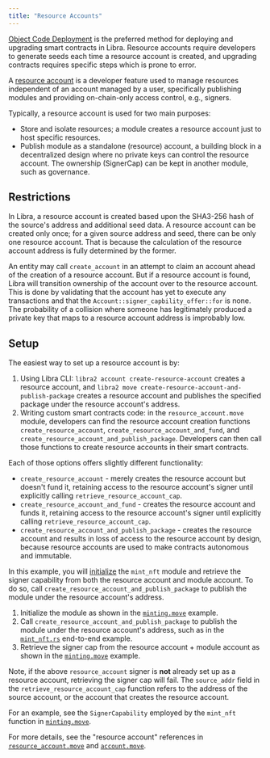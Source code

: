 ```yaml
---
title: "Resource Accounts"
---
```


[Object Code Deployment](/build/smart-contracts/deployment) is the preferred method for deploying and upgrading smart contracts in Libra. Resource accounts require developers to generate seeds
each time a resource account is created, and upgrading contracts requires specific steps which is prone to error.

A [resource account](https://github.com/libra2org/libra2-core/blob/main/libra2-move/framework/libra2-framework/sources/resource_account.move)
is a developer feature used to manage resources independent of an account
managed by a user, specifically publishing modules and providing on-chain-only
access control, e.g., signers.

Typically, a resource account is used for two main purposes:

- Store and isolate resources; a module creates a resource account just to host
  specific resources.
- Publish module as a standalone (resource) account, a building block in a
  decentralized design where no private keys can control the resource account. The
  ownership (SignerCap) can be kept in another module, such as governance.

## Restrictions

In Libra, a resource account is created based upon the SHA3-256 hash of the
source's address and additional seed data. A resource account can be created
only once; for a given source address and seed, there can be only one resource
account. That is because the calculation of the resource account address is
fully determined by the former.

An entity may call `create_account` in an attempt to claim an account ahead of
the creation of a resource account. But if a resource account is found, Libra
will transition ownership of the account over to the resource account. This is
done by validating that the account has yet to execute any transactions and that
the `Account::signer_capbility_offer::for` is none. The probability of a
collision where someone has legitimately produced a private key that maps to a
resource account address is improbably low.

## Setup

The easiest way to set up a resource account is by:

1. Using Libra CLI: `libra2 account create-resource-account` creates a resource
   account, and `libra2 move create-resource-account-and-publish-package` creates a
   resource account and publishes the specified package under the resource account's
   address.
2. Writing custom smart contracts code: in the `resource_account.move` module,
   developers can find the resource account creation functions
   `create_resource_account`, `create_resource_account_and_fund`, and
   `create_resource_account_and_publish_package`. Developers can then call those
   functions to create resource accounts in their smart contracts.

Each of those options offers slightly different functionality:

- `create_resource_account` - merely creates the resource account but doesn't
  fund it, retaining access to the resource account's signer until explicitly
  calling `retrieve_resource_account_cap`.
- `create_resource_account_and_fund` - creates the resource account and funds it,
  retaining access to the resource account's signer until explicitly calling
  `retrieve_resource_account_cap`.
- `create_resource_account_and_publish_package` - creates the resource account
  and results in loss of access to the resource account by design, because
  resource accounts are used to make contracts autonomous and immutable.

In this example, you will [initialize](https://github.com/libra2org/libra2-core/blob/2e9d8ee759fcd3f6e831034f05c1656b1c48efc4/libra2-move/move-examples/mint_nft/sources/minting.move#L73) the `mint_nft` module and retrieve
the signer capability from both the resource account and module account. To do
so, call `create_resource_account_and_publish_package` to publish the module
under the resource account's address.

1. Initialize the module as shown in the [`minting.move`](https://github.com/libra2org/libra2-core/blob/2e9d8ee759fcd3f6e831034f05c1656b1c48efc4/libra2-move/move-examples/mint_nft/sources/minting.move#L73) example.
2. Call `create_resource_account_and_publish_package` to publish the module
   under the resource account's address, such as in the [`mint_nft.rs`](https://github.com/libra2org/libra2-core/blob/main/libra2-move/e2e-move-tests/src/tests/mint_nft.rs#L62)
   end-to-end example.
3. Retrieve the signer cap from the resource account + module account as shown
   in the [`minting.move`](https://github.com/libra2org/libra2-core/blob/2e9d8ee759fcd3f6e831034f05c1656b1c48efc4/libra2-move/move-examples/mint_nft/sources/minting.move#L83) example.

Note, if the above `resource_account` signer is **not** already set up as a
resource account, retrieving the signer cap will fail. The `source_addr` field
in the `retrieve_resource_account_cap` function refers to the address of the
source account, or the account that creates the resource account.

For an example, see the `SignerCapability` employed by the `mint_nft` function
in [`minting.move`](https://github.com/libra2org/libra2-core/blob/2e9d8ee759fcd3f6e831034f05c1656b1c48efc4/libra2-move/move-examples/mint_nft/sources/minting.move#L143-L181).

For more details, see the "resource account" references in [`resource_account.move`](https://github.com/libra2org/libra2-core/blob/main/libra2-move/framework/libra2-framework/sources/resource_account.move)
and [`account.move`](https://github.com/libra2org/libra2-core/blob/main/libra2-move/framework/libra2-framework/sources/account/account.move).
